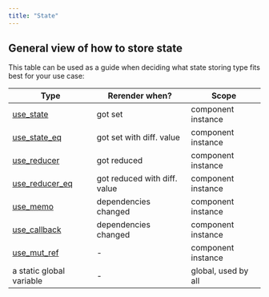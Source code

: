 ```yaml
---
title: "State"
---
```


## General view of how to store state

This table can be used as a guide when deciding what state storing type fits best for your use case:

| Type                                                 | Rerender when?               | Scope               |
| ---------------------------------------------------- | ---------------------------- | ------------------- |
| [use_state](./hooks/use-state)                       | got set                      | component instance  |
| [use_state_eq](./hooks/use-state#use_state_eq)       | got set with diff. value     | component instance  |
| [use_reducer](./hooks/use-reducer)                   | got reduced                  | component instance  |
| [use_reducer_eq](./hooks/use-reducer#use_reducer_eq) | got reduced with diff. value | component instance  |
| [use_memo](./hooks/use-memo)                         | dependencies changed         | component instance  |
| [use_callback](./hooks/use-callback)                 | dependencies changed         | component instance  |
| [use_mut_ref](./hooks/use-mut-ref)                   | -                            | component instance  |
| a static global variable                             | -                            | global, used by all |

